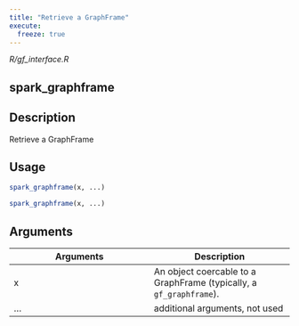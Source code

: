 ```yaml
---
title: "Retrieve a GraphFrame"
execute:
  freeze: true
---
```


*R/gf_interface.R*

## spark_graphframe

## Description
Retrieve a GraphFrame 


## Usage
```r
spark_graphframe(x, ...) 

spark_graphframe(x, ...) 
```

## Arguments
|Arguments|Description|
|---|---|
| x | An object coercable to a GraphFrame (typically, a `gf_graphframe`). |
| ... | additional arguments, not used |







